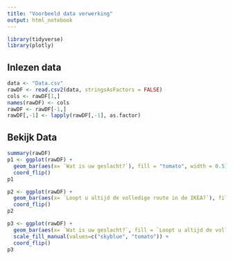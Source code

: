 ```yaml
---
title: "Voorbeeld data verwerking"
output: html_notebook
---
```


```r
library(tidyverse)
library(plotly)
```

## Inlezen data

```r
data <- "Data.csv"
rawDF <- read.csv2(data, stringsAsFactors = FALSE)
cols <- rawDF[1,]
names(rawDF) <- cols
rawDF <- rawDF[-1,]
rawDF[,-1] <- lapply(rawDF[,-1], as.factor)
```

## Bekijk Data

```r
summary(rawDF)
p1 <- ggplot(rawDF) +
  geom_bar(aes(x= `Wat is uw geslacht?`), fill = "tomato", width = 0.5) + 
  coord_flip()
p1

p2 <- ggplot(rawDF) +
  geom_bar(aes(x= `Loopt u altijd de volledige route in de IKEA?`), fill = "skyblue", width = 0.5) + 
  coord_flip()
p2

p3 <- ggplot(rawDF) +
  geom_bar(aes(x= `Wat is uw geslacht?`, fill = `Loopt u altijd de volledige route in de IKEA?`), width = 0.5) + 
  scale_fill_manual(values=c("skyblue", "tomato")) +
  coord_flip()
p3
```

